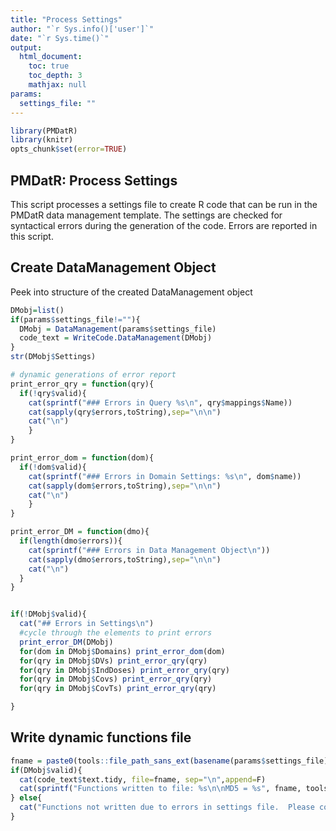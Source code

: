 ```yaml
---
title: "Process Settings"
author: "`r Sys.info()['user']`"
date: "`r Sys.time()`"
output:
  html_document:
    toc: true
    toc_depth: 3
    mathjax: null
params:
  settings_file: ""
---
```


```r
library(PMDatR)
library(knitr)
opts_chunk$set(error=TRUE)
```

## PMDatR: Process Settings

This script processes a settings file to create R code that can be run in the PMDatR data management template.  The settings are checked for syntactical errors during the generation of the code.  Errors are reported in this script.


## Create DataManagement Object
Peek into structure of the created DataManagement object
```r
DMobj=list()
if(params$settings_file!=""){
  DMobj = DataManagement(params$settings_file)
  code_text = WriteCode.DataManagement(DMobj)
}
str(DMobj$Settings)
```

```r
# dynamic generations of error report
print_error_qry = function(qry){
  if(!qry$valid){
    cat(sprintf("### Errors in Query %s\n", qry$mappings$Name))
    cat(sapply(qry$errors,toString),sep="\n\n")
    cat("\n")
    }
}

print_error_dom = function(dom){
  if(!dom$valid){
    cat(sprintf("### Errors in Domain Settings: %s\n", dom$name))
    cat(sapply(dom$errors,toString),sep="\n\n")
    cat("\n")
    }
}

print_error_DM = function(dmo){
  if(length(dmo$errors)){
    cat(sprintf("### Errors in Data Management Object\n"))
    cat(sapply(dmo$errors,toString),sep="\n\n")
    cat("\n")
  }
}


if(!DMobj$valid){
  cat("## Errors in Settings\n")
  #cycle through the elements to print errors
  print_error_DM(DMobj)
  for(dom in DMobj$Domains) print_error_dom(dom)
  for(qry in DMobj$DVs) print_error_qry(qry)
  for(qry in DMobj$IndDoses) print_error_qry(qry)
  for(qry in DMobj$Covs) print_error_qry(qry)
  for(qry in DMobj$CovTs) print_error_qry(qry)

}

```

## Write dynamic functions file
```r
fname = paste0(tools::file_path_sans_ext(basename(params$settings_file)), "_funcs.r")
if(DMobj$valid){
  cat(code_text$text.tidy, file=fname, sep="\n",append=F)
  cat(sprintf("Functions written to file: %s\n\nMD5 = %s", fname, tools::md5sum(fname)))
} else{ 
  cat("Functions not written due to errors in settings file.  Please correct errors and try again.")
}

```


